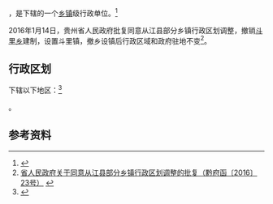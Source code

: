 {{中国乡级行政区|52/26/33/207/000}}

'''{{PAGENAMEBASE}}'''，是{{PRC admin/fullname|52/26/33/207/000|3}}下辖的一个[[乡镇|乡镇]]级行政单位。<ref>{{PRC admin/ref sgc|{{PRC admin/parent|52/26/33/207/000}}}}</ref>

2016年1月14日，贵州省人民政府批复同意从江县部分乡镇行政区划调整，撤销[[斗里乡|斗里乡]]建制，设置斗里镇，撤乡设镇后行政区域和政府驻地不变<ref>[http://www.gzgov.gov.cn/xxgk/zfxxgkpt/201601/t20160122_368843.html 省人民政府关于同意从江县部分乡镇行政区划调整的批复（黔府函〔2016〕23号）] {{webarchive|url=https://web.archive.org/web/20170907034343/http://www.gzgov.gov.cn/xxgk/zfxxgkpt/201601/t20160122_368843.html |date=2017-09-07 }}</ref>。

== 行政区划 ==

{{PAGENAMEBASE}}下辖以下地区：<ref>{{PRC admin/ref sgc|52/26/33/207/000}}</ref>

{{PRC admin/children|52/26/33/207/000}}。

== 参考资料 ==

{{reflist}}

{{行政区划小作品}}
{{PRC admin/navcat|52/26/33/207/000}}
